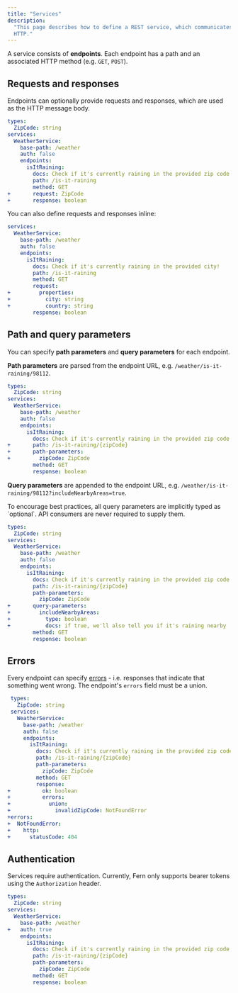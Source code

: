 ```yaml
---
title: "Services"
description:
  "This page describes how to define a REST service, which communicates over
  HTTP."
---
```


A service consists of **endpoints**. Each endpoint has a path and an associated
HTTP method (e.g. `GET`, `POST`).

## Requests and responses

Endpoints can optionally provide requests and responses, which are used as the
HTTP message body.

```yml
types:
  ZipCode: string
services:
  WeatherService:
    base-path: /weather
    auth: false
    endpoints:
      isItRaining:
        docs: Check if it's currently raining in the provided zip code!
        path: /is-it-raining
        method: GET
+       request: ZipCode
+       response: boolean
```

You can also define requests and responses inline:

```yml
services:
  WeatherService:
    base-path: /weather
    auth: false
    endpoints:
      isItRaining:
        docs: Check if it's currently raining in the provided city!
        path: /is-it-raining
        method: GET
        request:
+         properties:
+           city: string
+           country: string
        response: boolean

```

## Path and query parameters

You can specify **path parameters** and **query parameters** for each endpoint.

**Path parameters** are parsed from the endpoint URL, e.g.
`/weather/is-it-raining/98112`.

```yml
types:
  ZipCode: string
services:
  WeatherService:
    base-path: /weather
    auth: false
    endpoints:
      isItRaining:
        docs: Check if it's currently raining in the provided zip code!
+       path: /is-it-raining/{zipCode}
+       path-parameters:
+         zipCode: ZipCode
        method: GET
        response: boolean

```

**Query parameters** are appended to the endpoint URL, e.g.
`/weather/is-it-raining/98112?includeNearbyAreas=true`.

<Note>
  To encourage best practices, all query parameters are implicitly typed as
  `optional`. API consumers are never required to supply them.
</Note>

```yml
types:
  ZipCode: string
services:
  WeatherService:
    base-path: /weather
    auth: false
    endpoints:
      isItRaining:
        docs: Check if it's currently raining in the provided zip code!
        path: /is-it-raining/{zipCode}
        path-parameters:
          zipCode: ZipCode
+       query-parameters:
+         includeNearbyAreas:
+           type: boolean
+           docs: if true, we'll also tell you if it's raining nearby
        method: GET
        response: boolean

```

## Errors

Every endpoint can specify [errors](/definition/errors) \- i.e. responses that
indicate that something went wrong. The endpoint's `errors` field must be a
union.

```yml
 types:
   ZipCode: string
 services:
   WeatherService:
     base-path: /weather
     auth: false
     endpoints:
       isItRaining:
         docs: Check if it's currently raining in the provided zip code!
         path: /is-it-raining/{zipCode}
         path-parameters:
           zipCode: ZipCode
         method: GET
         response:
+          ok: boolean
+          errors:
+            union:
+              invalidZipCode: NotFoundError
+errors:
+  NotFoundError:
+    http:
+      statusCode: 404

```

## Authentication

Services require authentication. Currently, Fern only supports bearer tokens
using the `Authorization` header.

```yml
types:
  ZipCode: string
services:
  WeatherService:
    base-path: /weather
+   auth: true
    endpoints:
      isItRaining:
        docs: Check if it's currently raining in the provided zip code!
        path: /is-it-raining/{zipCode}
        path-parameters:
          zipCode: ZipCode
        method: GET
        response: boolean

```
